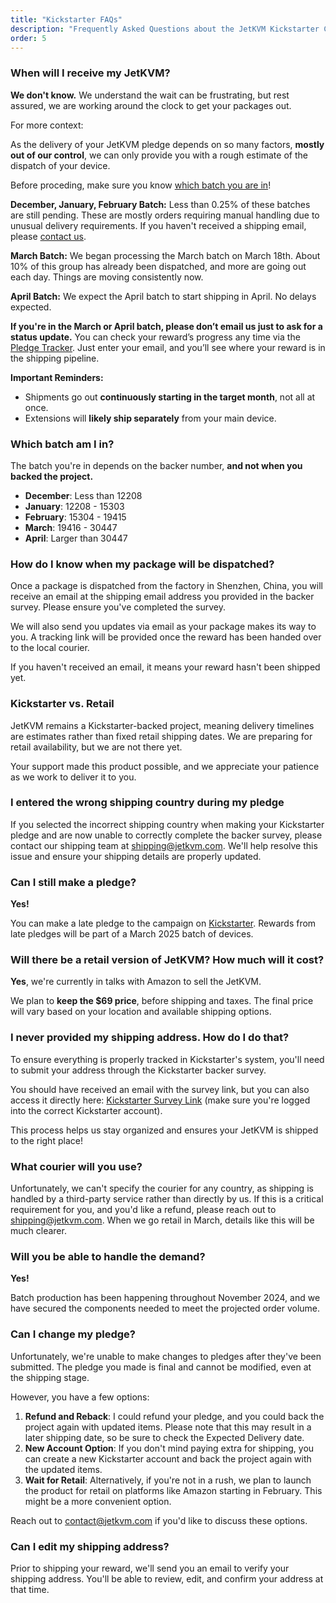 ```yaml
---
title: "Kickstarter FAQs"
description: "Frequently Asked Questions about the JetKVM Kickstarter Campaign"
order: 5
---
```


### When will I receive my JetKVM?

**We don't know.** We understand the wait can be frustrating, but rest assured, we are working around the clock to get your packages out.

For more context:

As the delivery of your JetKVM pledge depends on so many factors, **mostly out of our control**, we can only provide you with a rough estimate of the dispatch of your device.

<div className="bg-blue-50 border border-blue-200 shadow-sm text-blue-500 px-3 py-[2px] my-0 rounded-md">

Before proceding, make sure you know [which batch you are
in](/docs/getting-started/ks-faq#which-batch-am-i-in)!

</div>

**December, January, February Batch:** Less than 0.25% of these batches are still pending. These are mostly orders requiring manual handling due to unusual delivery requirements. If you haven't received a shipping email, please [contact us](mailto:shipping@jetkvm.com).

**March Batch:** We began processing the March batch on March 18th. About 10% of this group has already been dispatched, and more are going out each day. Things are moving consistently now.

**April Batch:** We expect the April batch to start shipping in April. No delays expected.

**If you're in the March or April batch, please don’t email us just to ask for a status update.** You can check your reward’s progress any time via the [Pledge Tracker](https://shiphelp.jetkvm.com). Just enter your email, and you’ll see where your reward is in the shipping pipeline.

**Important Reminders:**

- Shipments go out **continuously starting in the target month**, not all at once.
- Extensions will **likely ship separately** from your main device.

### Which batch am I in?

The batch you're in depends on the backer number, **and not when you backed the project.**

- **December**: Less than 12208
- **January**: 12208 - 15303
- **February**: 15304 - 19415
- **March**: 19416 - 30447
- **April**: Larger than 30447

### How do I know when my package will be dispatched?

Once a package is dispatched from the factory in Shenzhen, China, you will receive an email at the shipping email address you provided in the backer survey. Please ensure you've completed the survey.

We will also send you updates via email as your package makes its way to you. A tracking link will be provided once the reward has been handed over to the local courier.

If you haven't received an email, it means your reward hasn't been shipped yet.

### Kickstarter vs. Retail

JetKVM remains a Kickstarter-backed project, meaning delivery timelines are estimates rather than fixed retail shipping dates. We are preparing for retail availability, but we are not there yet.

Your support made this product possible, and we appreciate your patience as we work to deliver it to you.

### I entered the wrong shipping country during my pledge

If you selected the incorrect shipping country when making your Kickstarter pledge and are now unable to correctly complete the backer survey, please contact our shipping team at [shipping@jetkvm.com](mailto:shipping@jetkvm.com).
We'll help resolve this issue and ensure your shipping details are properly updated.

### Can I still make a pledge?

**Yes!**

You can make a late pledge to the campaign on [Kickstarter](https://www.kickstarter.com/projects/jetkvm/jetkvm?ref=5sxcqi).
Rewards from late pledges will be part of a March 2025 batch of devices.

### Will there be a retail version of JetKVM? How much will it cost?

**Yes**, we're currently in talks with Amazon to sell the JetKVM.

We plan to **keep the $69 price**, before shipping and taxes.
The final price will vary based on your location and available shipping options.

### I never provided my shipping address. How do I do that?

To ensure everything is properly tracked in Kickstarter's system, you'll need to submit your address through the Kickstarter backer survey.

You should have received an email with the survey link, but you can also access it directly here: [Kickstarter Survey Link](https://www.kickstarter.com/projects/jetkvm/jetkvm/backing/survey_responses) (make sure you're logged into the correct Kickstarter account).

This process helps us stay organized and ensures your JetKVM is shipped to the right place!

### What courier will you use?

Unfortunately, we can't specify the courier for any country, as shipping is handled by a third-party service rather than directly by us. If this is a critical requirement for you, and you'd like a refund, please reach out to [shipping@jetkvm.com](mailto:shipping@jetkvm.com). When we go retail in March, details like this will be much clearer.

### Will you be able to handle the demand?

**Yes!**

Batch production has been happening throughout November 2024, and we have secured the components needed to meet the
projected order volume.

### Can I change my pledge?

Unfortunately, we're unable to make changes to pledges after they've been submitted. The pledge you made is final and cannot be modified, even at the shipping stage.

However, you have a few options:

1. **Refund and Reback**: I could refund your pledge, and you could back the project again with updated items. Please note that this may result in a later shipping date, so be sure to check the Expected Delivery date.
2. **New Account Option**: If you don't mind paying extra for shipping, you can create a new Kickstarter account and back the project again with the updated items.
3. **Wait for Retail**: Alternatively, if you're not in a rush, we plan to launch the product for retail on platforms like Amazon starting in February. This might be a more convenient option.

Reach out to [contact@jetkvm.com](mailto:contact@jetkvm.com) if you'd like to discuss these options.

### Can I edit my shipping address?

Prior to shipping your reward, we'll send you an email to verify your shipping address. You'll be able to review, edit, and confirm your address at that time.
